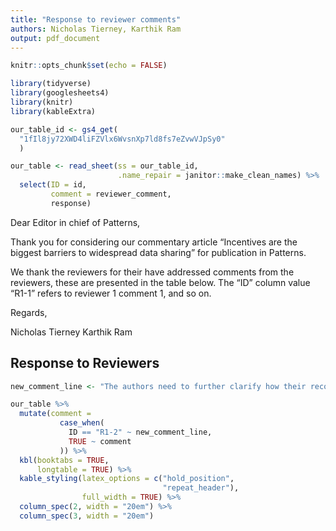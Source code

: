 ```yaml
---
title: "Response to reviewer comments"
authors: Nicholas Tierney, Karthik Ram
output: pdf_document
---
```


```r
knitr::opts_chunk$set(echo = FALSE)
```

```r
library(tidyverse)
library(googlesheets4)
library(knitr)
library(kableExtra)
```


```r
our_table_id <- gs4_get(
  "1fIl8jy72XWD4liFZVlx6WvsnXp7ld8fs7eZvwVJpSy0"
  )

our_table <- read_sheet(ss = our_table_id,
                        .name_repair = janitor::make_clean_names) %>% 
  select(ID = id, 
         comment = reviewer_comment, 
         response)
```

Dear Editor in chief of Patterns,

Thank you for considering our commentary article “Incentives are the biggest barriers to widespread data sharing” for publication in Patterns.

We thank the reviewers for their have addressed comments from the reviewers, these are presented in the table below. The "ID" column value "R1-1" refers to reviewer 1 comment 1, and so on.

Regards,

Nicholas Tierney
Karthik Ram

## Response to Reviewers

```r

new_comment_line <- "The authors need to further clarify how their recommendations align with - and differ from - the slew of other recommendations for data management which exist (in articles - e.g https://doi.org/10.1371/journal.pcbi.1003542, and at the level of institutional/regional data stewardship - e.g. from the Research Data Alliance, or from libraries: https://www.monash.edu/library/researchers /n/researchdata/guidelines/sharing.) I think the key to differentiating this work is again making the community/audience explicit from the very beginning"

```


```r
our_table %>% 
  mutate(comment = 
           case_when(
             ID == "R1-2" ~ new_comment_line,
             TRUE ~ comment
           )) %>% 
  kbl(booktabs = TRUE,
      longtable = TRUE) %>% 
  kable_styling(latex_options = c("hold_position", 
                                  "repeat_header"),
                full_width = TRUE) %>% 
  column_spec(2, width = "20em") %>% 
  column_spec(3, width = "20em")
```



